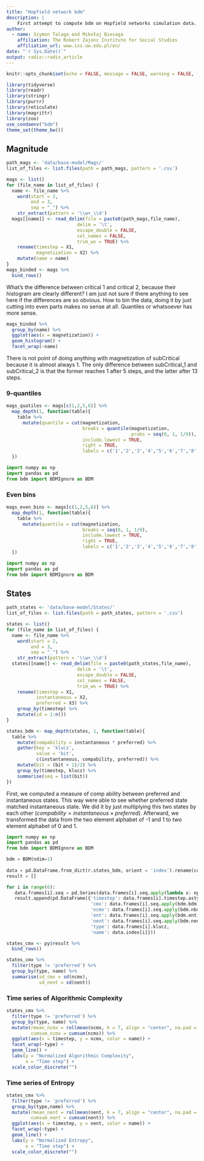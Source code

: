```yaml
---
title: "Hopfield network bdm"
description: |
    First attempt to compute bdm on Hopfield networks simulation data.
author:
  - name: Szymon Talaga and Mikołaj Biesaga
    affiliation: The Robert Zajonc Institute for Social Studies
    affiliation_url: www.iss.uw.edu.pl/en/
date: "`r Sys.Date()`"
output: radix::radix_article
---
```


```r
knitr::opts_chunk$set(echo = FALSE, message = FALSE, warning = FALSE, fig.width = 8, fig.asp = 1)
```

```r
library(tidyverse)
library(readr)
library(stringr)
library(purrr)
library(reticulate)
library(magrittr)
library(zoo)
use_condaenv("bdm")
theme_set(theme_bw())
```

## Magnitude


```r
path_mags <- 'data/base-model/Mags/'
list_of_files <- list.files(path = path_mags, pattern = '.csv')

mags <- list()
for (file_name in list_of_files) {
  name <- file_name %>%
    word(start = 2,
         end = 3,
         sep = "_") %>%
    str_extract(pattern = '\\w+_\\d')
  mags[[name]] <- read_delim(file = paste0(path_mags,file_name),
                          delim = '\t',
                          escape_double = FALSE,
                          col_names = FALSE,
                          trim_ws = TRUE) %>%
    rename(timestep = X1,
           magnetization = X2) %>%
    mutate(name = name)
}
mags_binded <- mags %>%
  bind_rows()
```

What's the difference between critical 1 and critical 2, because their histogram are clearly different?
I am just not sure if there anything to see here if the differences are so obvious.
How to bin the data, doing it by just cutting into even parts makes no sense at all. Quantiles or whatsoever has more sense.

```r
mags_binded %>%
  group_by(name) %>%
  ggplot(aes(x = magnetization)) +
  geom_histogram() +
  facet_wrap(~name)
```

There is not point of doing anything with magnetization of subCritical because it is almost always 1. The only difference between subCritical_1 and subCritical_2 is that the former reaches 1 after 5 steps, and the latter after 13 steps.

### 9-quantiles

```r
mags_quatiles <- mags[c(1,2,5,6)] %>%
  map_depth(1, function(table){
    table %>%
      mutate(quantile = cut(magnetization,
                            breaks = quantile(magnetization,
                                              probs = seq(0, 1, 1/9)),
                            include.lowest = TRUE,
                            right = TRUE,
                            labels = c('1','2','3','4','5','6','7','8','9')))
  })
```

```python
import numpy as np
import pandas as pd
from bdm import BDMIgnore as BDM
```

### Even bins

```r
mags_even_bins <- mags[c(1,2,5,6)] %>%
  map_depth(1, function(table){
    table %>%
      mutate(quantile = cut(magnetization,
                            breaks = seq(0, 1, 1/9),
                            include.lowest = TRUE,
                            right = TRUE,
                            labels = c('1','2','3','4','5','6','7','8','9')))
  })
```

```python
import numpy as np
import pandas as pd
from bdm import BDMIgnore as BDM
```

## States

```r
path_states <- 'data/base-model/States/'
list_of_files <- list.files(path = path_states, pattern = '.csv')

states <- list()
for (file_name in list_of_files) {
  name <- file_name %>%
    word(start = 2,
         end = 3,
         sep = "_") %>%
    str_extract(pattern = '\\w+_\\d')
  states[[name]] <- read_delim(file = paste0(path_states,file_name),
                          delim = '\t',
                          escape_double = FALSE,
                          col_names = FALSE,
                          trim_ws = TRUE) %>%
    rename(timestep = X1,
           instantaneous = X2,
           preferred = X3) %>%
    group_by(timestep) %>%
    mutate(id = 1:n())
}
```

```r
states_bdm <- map_depth(states, 1, function(table){
  table %>%
    mutate(compability = instantaneous * preferred) %>%
    gather(key = 'klucz',
           value = 'bit',
           c(instantaneous, compability, preferred)) %>%
    mutate(bit = (bit + 1)/2) %>%
    group_by(timestep, klucz) %>%
    summarise(seq = list(bit))
})

```
First, we computed a measure of comp ability between preferred and instantaneous states. This way were able to see whether preferred state matched instantaneous state. We did it by just multiplying this two states by each other ($compability = instantaneous \times preferred$). Afterward, we transformed the data from the two element alphabet of -1 and 1 to two element alphabet of 0 and 1.

```python
import numpy as np
import pandas as pd
from bdm import BDMIgnore as BDM

bdm = BDM(ndim=1)
    
data = pd.DataFrame.from_dict(r.states_bdm, orient = 'index').rename(columns = {0: 'frames'})
result = []

for i in range(6):
   data.frames[i].seq = pd.Series(data.frames[i].seq.apply(lambda x: np.array(x, dtype = int)))
   result.append(pd.DataFrame({'timestep': data.frames[i].timestep.astype(int),
                               'cmx': data.frames[i].seq.apply(bdm.bdm),
                               'ncmx': data.frames[i].seq.apply(bdm.nbdm),
                               'ent': data.frames[i].seq.apply(bdm.ent),
                               'nent': data.frames[i].seq.apply(bdm.nent),
                               'type': data.frames[i].klucz,
                               'name': data.index[i]}))

```

```r
states_cmx <- py$result %>%
  bind_rows()

states_cmx %>%
  filter(type != 'preferred') %>%
  group_by(type, name) %>%
  summarise(sd_cmx = sd(ncmx),
            sd_nent = sd(nent))
```

### Time series of Algorithmic Complexity

```r
states_cmx %>%
  filter(type != 'preferred') %>%
  group_by(type, name) %>%
  mutate(rmean_ncmx = rollmean(ncmx, k = 7, align = "center", na.pad = TRUE),
         cumsum_ncmx = cumsum(ncmx)) %>%
  ggplot(aes(x = timestep, y = ncmx, color = name)) +
  facet_wrap(~type) +
  geom_line() +
  labs(y = "Normalized Algorithmic Complexity",
       x = "Time step") +
  scale_color_discrete("")
```

### Time series of Entropy

```r
states_cmx %>%
  filter(type != 'preferred') %>%
  group_by(type,name) %>%
  mutate(rmean_nent = rollmean(nent, k = 7, align = "center", na.pad = TRUE),
         cumsum_nent = cumsum(nent)) %>%
  ggplot(aes(x = timestep, y = nent, color = name)) +
  facet_wrap(~type) +
  geom_line() +
  labs(y = "Normalized Entropy",
       x = "Time step") +
  scale_color_discrete("")
```
